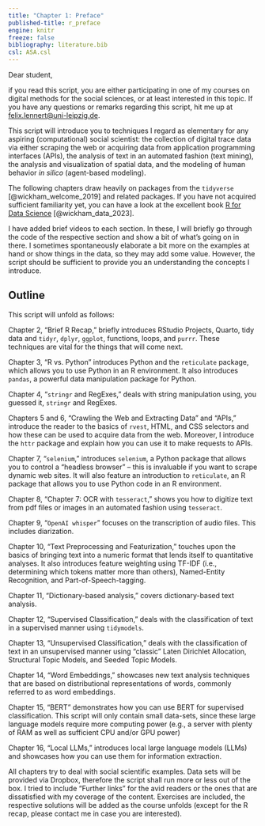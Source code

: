 ```yaml
---
title: "Chapter 1: Preface"
published-title: r_preface
engine: knitr
freeze: false
bibliography: literature.bib
csl: ASA.csl
---
```


Dear student,

if you read this script, you are either participating in one of my courses on digital methods for the social sciences, or at least interested in this topic. If you have any questions or remarks regarding this script, hit me up at [felix.lennert\@uni-leipzig.de](mailto:felix.lennert@uni-leipzig.de).

This script will introduce you to techniques I regard as elementary for any aspiring (computational) social scientist: the collection of digital trace data via either scraping the web or acquiring data from application programming interfaces (APIs), the analysis of text in an automated fashion (text mining), the analysis and visualization of spatial data, and the modeling of human behavior *in silico* (agent-based modeling).

The following chapters draw heavily on packages from the `tidyverse` [@wickham_welcome_2019] and related packages. If you have not acquired sufficient familiarity yet, you can have a look at the excellent book [R for Data Science](https://r4ds.hadley.nz) [@wickham_data_2023].

I have added brief videos to each section. In these, I will briefly go through the code of the respective section and show a bit of what's going on in there. I sometimes spontaneously elaborate a bit more on the examples at hand or show things in the data, so they may add some value. However, the script should be sufficient to provide you an understanding the concepts I introduce.

## Outline

This script will unfold as follows:

Chapter 2, "Brief R Recap," briefly introduces RStudio Projects, Quarto, tidy data and `tidyr`, `dplyr`, `ggplot`, functions, loops, and `purrr`. These techniques are vital for the things that will come next.

Chapter 3, "R vs. Python" introduces Python and the `reticulate` package, which allows you to use Python in an R environment. It also introduces `pandas`, a powerful data manipulation package for Python.

Chapter 4, "`stringr` and RegExes," deals with string manipulation using, you guessed it, `stringr` and RegExes.

Chapters 5 and 6, "Crawling the Web and Extracting Data" and "APIs," introduce the reader to the basics of `rvest`, HTML, and CSS selectors and how these can be used to acquire data from the web. Moreover, I introduce the `httr` package and explain how you can use it to make requests to APIs.

Chapter 7, "`selenium`," introduces `selenium`, a Python package that allows you to control a "headless browser" -- this is invaluable if you want to scrape dynamic web sites. It will also feature an introduction to `reticulate`, an R package that allows you to use Python code in an R environment.

Chapter 8, "Chapter 7: OCR with `tesseract`," shows you how to digitize text from pdf files or images in an automated fashion using `tesseract`.

Chapter 9, "`OpenAI whisper`" focuses on the transcription of audio files. This includes diarization.

Chapter 10, "Text Preprocessing and Featurization," touches upon the basics of bringing text into a numeric format that lends itself to quantitative analyses. It also introduces feature weighting using TF-IDF (i.e., determining which tokens matter more than others), Named-Entity Recognition, and Part-of-Speech-tagging.

Chapter 11, "Dictionary-based analysis," covers dictionary-based text analysis.

Chapter 12, "Supervised Classification," deals with the classification of text in a supervised manner using `tidymodels`.

Chapter 13, "Unsupervised Classification," deals with the classification of text in an unsupervised manner using "classic" Laten Dirichlet Allocation, Structural Topic Models, and Seeded Topic Models.

Chapter 14, "Word Embeddings," showcases new text analysis techniques that are based on distributional representations of words, commonly referred to as word embeddings.

Chapter 15, "BERT" demonstrates how you can use BERT for supervised classification. This script will only contain small data-sets, since these large language models require more computing power (e.g., a server with plenty of RAM as well as sufficient CPU and/or GPU power)

Chapter 16, "Local LLMs," introduces local large language models (LLMs) and showcases how you can use them for information extraction.

All chapters try to deal with social scientific examples. Data sets will be provided via Dropbox, therefore the script shall run more or less out of the box. I tried to include "Further links" for the avid readers or the ones that are dissatisfied with my coverage of the content. Exercises are included, the respective solutions will be added as the course unfolds (except for the R recap, please contact me in case you are interested).

